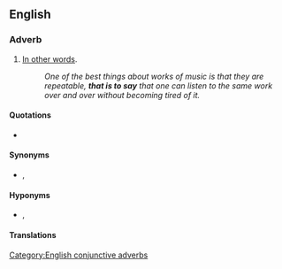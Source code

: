 ==English==

===Adverb===
{{en-adv|-}}

# {{lb|en|conjunctive}} [[in other words|In other words]]. {{non-gloss definition|Used to introduce a [[clarification]], simplification, or explanation}}
#: ''One of the best things about works of music is that they are repeatable, '''that is to say''' that one can listen to the same work over and over without becoming tired of it.''

====Quotations====
* {{seeCites}}

====Synonyms====
* {{sense|in other words}} {{l|en|that is}}, {{l|en|i.e.}}

====Hyponyms====
* {{sense|in other words}} {{l|en|namely|Namely}}, {{l|en|to wit}}

====Translations====
{{trans-see|in other words|that is}}

[[Category:English conjunctive adverbs]]